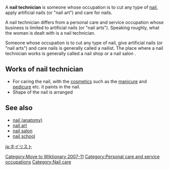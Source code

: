 [[Category:Move to Wiktionary 2007-11]]
{{Unreferenced|date=December 2006}}
{{Grammar}}
A '''nail technician''' is someone whose occupation is to cut any type of [[nail (anatomy)|nail]], apply artificial nails (or "nail art") and care for nails. 

A nail technician differs from a personal care and service occupation whose business is limited to artificial nails (or "nail arts"). Speaking roughly, what the woman is dealt with is a nail technician.

Someone whose occupation is to cut any type of nail, give artificial nails (or "nail arts") and care nails is generally called a nailist.
The place where a nail technician works is generally called a nail shop  or a nail salon .

==Works of nail technician==
* For caring the nail, with the [[cosmetics]] such as the [[manicure]] and [[pedicure]] etc. it paints in the nail. 
* Shape of the nail is arranged

==See also==
* [[nail (anatomy)]]
* [[nail art]]
* [[nail salon]]
* [[nail school]]
[[Category:Personal care and service occupations]]
[[Category:Nail care]]

[[ja:ネイリスト]]